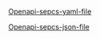 
[Openapi-sepcs-yaml-file](/openapi/postsale-printing-of-presale-certificates.yaml)

[Openapi-sepcs-json-file](/openapi/postsale-printing-of-presale-certificates.json)

<SwaggerUI url="../openapi/postsale-printing-of-presale-certificates.json" />
